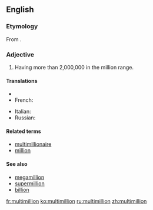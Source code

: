 ==English==

===Etymology===
From {{prefix|multi|million}}.

===Adjective===
{{head|en|adjective}}

# Having more than 2,000,000 in the million range.

====Translations====
{{trans-top|having more than 2,000,000 in the million range.}}
* {{trreq|Finnish}}
* French: {{t+|fr|multimillion}}
{{trans-mid}}
* Italian: {{t|it|multimillione}}
* Russian: {{t|ru|многомиллионный|tr=mnogomilliónnyj|sc=Cyrl}}
{{trans-bottom}}

====Related terms====
* [[multimillionaire]]
* [[million]]

====See also====
* [[megamillion]]
* [[supermillion]]
* [[billion]]

[[fr:multimillion]]
[[ko:multimillion]]
[[ru:multimillion]]
[[zh:multimillion]]